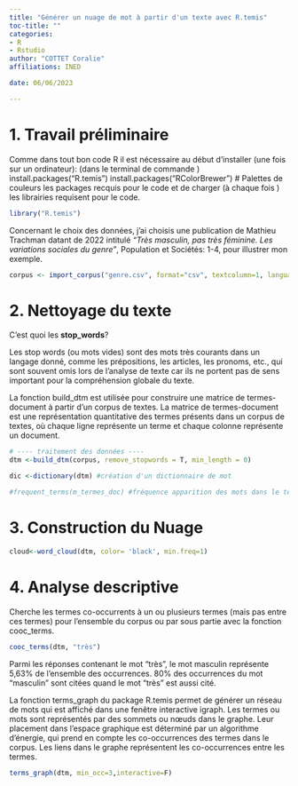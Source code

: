 ```yaml
---
title: "Générer un nuage de mot à partir d'un texte avec R.temis"
toc-title: ""
categories:
- R
- Rstudio
author: "COTTET Coralie"
affiliations: INED

date: 06/06/2023

---
```


# 1. Travail préliminaire 

  Comme dans tout bon code R il est nécessaire au début d'installer (une fois sur un ordinateur): (dans le terminal de commande )
install.packages("R.temis") 
install.packages("RColorBrewer") # Palettes de couleurs
les packages recquis pour le code et de charger (à chaque fois ) les librairies requisent pour le code.


```r
library("R.temis")
```


Concernant le choix des données, j’ai choisis une publication de Mathieu Trachman datant de 2022 intitulé _“Très masculin, pas très féminine. Les variations sociales du genre”_, Population et Sociétés: 1-4, pour illustrer mon exemple.

```r

corpus <- import_corpus("genre.csv", format="csv", textcolumn=1, language ="fr")

```


# 2. Nettoyage du texte

C'est quoi les __stop_words__?

Les stop words (ou mots vides) sont des mots très courants dans un langage donné, comme les prépositions, les articles, les pronoms, etc., qui sont souvent omis lors de l'analyse de texte car ils ne portent pas de sens important pour la compréhension globale du texte.

La fonction build_dtm est utilisée pour construire une matrice de termes-document à partir d'un corpus de textes. La matrice de termes-document est une représentation quantitative des termes présents dans un corpus de textes, où chaque ligne représente un terme et chaque colonne représente un document.

```r
# ---- traitement des données ----
dtm <-build_dtm(corpus, remove_stopwords = T, min_length = 0)

dic <-dictionary(dtm) #création d'un dictionnaire de mot 

#frequent_terms(m_termes_doc) #fréquence apparition des mots dans le texte en question

```



# 3. Construction du Nuage


```r

cloud<-word_cloud(dtm, color= 'black', min.freq=1) 

```

# 4. Analyse descriptive 


Cherche les termes co-occurrents à un ou plusieurs termes (mais pas entre ces termes) pour l’ensemble du corpus ou par sous partie avec la fonction cooc_terms. 

```r

cooc_terms(dtm, "très")
```

Parmi les réponses contenant le mot "très", le mot masculin représente 5,63% de l’ensemble des occurrences. 80% des occurrences du mot "masculin" sont citées quand le mot "très" est aussi cité.


La fonction terms_graph du package R.temis permet de générer un réseau de mots qui est affiché dans une fenêtre interactive igraph. Les termes ou mots sont représentés par des sommets ou nœuds dans le graphe. Leur placement dans l'espace graphique est déterminé par un algorithme d'énergie, qui prend en compte les co-occurrences des termes dans le corpus. Les liens dans le graphe représentent les co-occurrences entre les termes.

```r
terms_graph(dtm, min_occ=3,interactive=F)



```









